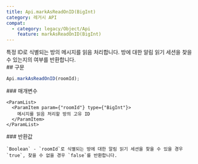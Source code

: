 ```yaml
---
title: Api.markAsReadOnID(BigInt)
category: 레거시 API
compat:
  - category: legacy/Object/Api
    feature: markAsReadOnID(BigInt)
---
```


<Section>
  특정 ID로 식별되는 방의 메시지를 읽음 처리합니다. 방에 대한 알림 읽기 세션을 찾을 수 있는지의 여부를 반환합니다.
</Section>
<Section>
  ## 구문

  ~~~js
  Api.markAsReadOnID(roomId);
  ~~~

  <Section>
    ### 매개변수

    <ParamList>
      <ParamItem param={"roomId"} type={"BigInt"}>
        메시지를 읽음 처리할 방의 고유 ID
      </ParamItem>
    </ParamList>
  </Section>
  <Section>
    ### 반환값

    `Boolean` - `roomId`로 식별되는 방에 대한 알림 읽기 세션을 찾을 수 있을 경우 `true`, 찾을 수 없을 경우 `false`를 반환합니다.
  </Section>
</Section>
